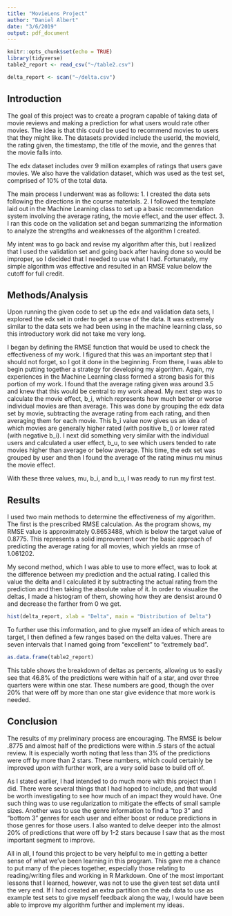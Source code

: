 ```yaml
---
title: "MovieLens Project"
author: "Daniel Albert"
date: "3/6/2019"
output: pdf_document
---
```


```r
knitr::opts_chunk$set(echo = TRUE)
library(tidyverse)
table2_report <- read_csv("~/table2.csv")

delta_report <- scan("~/delta.csv")
```

## Introduction
The goal of this project was to create a program capable of taking data of movie reviews and making a prediction for what users would rate other movies. The idea is that this could be used to recommend movies to users that they might like. The datasets provided include the userId, the movieId, the rating given, the timestamp, the title of the movie, and the genres that the movie falls into. 

The edx dataset includes over 9 million examples of ratings that users gave movies. We also have the validation dataset, which was used as the test set, comprised of 10% of the total data.

The main process I underwent was as follows:
1. I created the data sets following the directions in the course materials.
2. I followed the template laid out in the Machine Learning class to set up a basic recommendation system involving the average rating, the movie effect, and the user effect.
3. I ran this code on the validation set and began summarizing the information to analyze the strengths and weaknesses of the algorithm I created.

My intent was to go back and revise my algorithm after this, but I realized that I used the validation set and going back after having done so would be improper, so I decided that I needed to use what I had. Fortunately, my simple algorithm was effective and resulted in an RMSE value below the cutoff for full credit.

## Methods/Analysis
Upon running the given code to set up the edx and validation data sets, I explored the edx set in order to get a sense of the data. It was extremely similar to the data sets we had been using in the machine learning class, so this introductory work did not take me very long.

I began by defining the RMSE function that would be used to check the effectiveness of my work. I figured that this was an important step that I should not forget, so I got it done in the beginning. From there, I was able to begin putting together a strategy for developing my algorithm. Again, my experiences in the Machine Learning class formed a strong basis for this portion of my work. I found that the average rating given was around 3.5 and knew that this would be central to my work ahead.
My next step was to calculate the movie effect, b_i, which represents how much better or worse individual movies are than average. This was done by grouping the edx data set by movie, subtracting the average rating from each rating, and then averaging them for each movie. This b_i value now gives us an idea of which movies are generally higher rated (with positive b_i) or lower rated (with negative b_i).
I next did something very similar with the individual users and calculated a user effect, b_u, to see which users tended to rate movies higher than average or below average. This time, the edx set was grouped by user and then I found the average of the rating minus mu minus the movie effect.

With these three values, mu, b_i, and b_u, I was ready to run my first test. 

## Results
I used two main methods to determine the effectiveness of my algorithm. The first is the prescribed RMSE calculation. As the program shows, my RMSE value is approximately 0.8653488, which is below the target value of 0.8775. This represents a solid improvement over the basic approach of predicting the average rating for all movies, which yields an rmse of 1.061202.

My second method, which I was able to use to more effect, was to look at the difference between my prediction and the actual rating. I called this value the delta and I calculated it by subtracting the actual rating from the prediction and then taking the absolute value of it. In order to visualize the deltas, I made a histogram of them, showing how they are densist around 0 and decrease the farther from 0 we get.
```r
hist(delta_report, xlab = "Delta", main = "Distribution of Delta")
```

To further use this imformation, and to give myself an idea of which areas to target, I then defined a few ranges based on the delta values. There are seven intervals that I named going from "excellent" to "extremely bad". 

```r
as.data.frame(table2_report)
```

This table shows the breakdown of deltas as percents, allowing us to easily see that 46.8% of the predictions were within half of a star, and over three quarters were within one star. These numbers are good, though the over 20% that were off by more than one star give evidence that more work is needed.

## Conclusion
The results of my preliminary process are encouraging. The RMSE is below .8775 and almost half of the predictions were within .5 stars of the actual review. It is especially worth noting that less than 3% of the predictions were off by more than 2 stars. These numbers, which could certainly be improved upon with further work, are a very solid base to build off of. 

As I stated earlier, I had intended to do much more with this project than I did. There were several things that I had hoped to include, and that would be worth investigating to see how much of an impact they would have. One such thing was to use regularization to mitigate the effects of small sample sizes. Another was to use the genre information to find a "top 3" and "bottom 3" genres for each user and either boost or reduce predictions in those genres for those users. I also wanted to delve deeper into the almost 20% of predictions that were off by 1-2 stars because I saw that as the most important segment to improve.

All in all, I found this project to be very helpful to me in getting a better sense of what we've been learning in this program. This gave me a chance to put many of the pieces together, especially those relating to reading/writing files and working in R Markdown. One of the most important lessons that I learned, however, was not to use the given test set data until the very end. If I had created an extra partition on the edx data to use as example test sets to give myself feedback along the way, I would have been able to improve my algorithm further and implement my ideas.